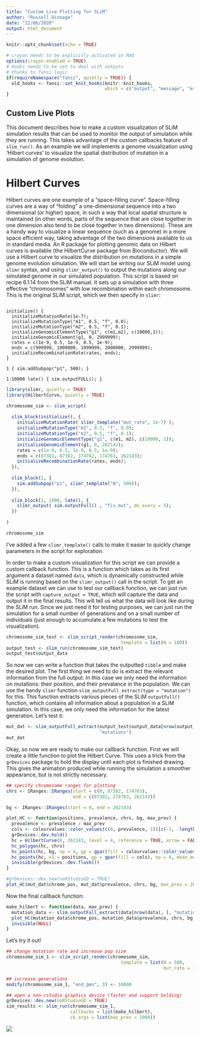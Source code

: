 ```yaml
---
title: "Custom Live Plotting for SLiM"
author: "Russell Dinnage"
date: "22/06/2020"
output: html_document
---
```


```r
knitr::opts_chunk$set(echo = TRUE)
```

```r
# crayon needs to be explicitly activated in Rmd
options(crayon.enabled = TRUE)
# Hooks needs to be set to deal with outputs
# thanks to fansi logic
if(requireNamespace("fansi", quietly = TRUE)) {
  old_hooks <- fansi::set_knit_hooks(knitr::knit_hooks, 
                                     which = c("output", "message", "error"))
}
```

## Custom Live Plots

This document describes how to make a custom visualization of SLiM simulation results that can be used to monitor the output of simulation while they are running. This takes advantage of the custom callbacks feature of `slim_run()`. As an example we will implements a genome visualization using 'Hilbert  curves' to visualize the spatial distribution of mutation in a simulation of genome evolution.

# Hilbert Curves

Hilbert curves are one example of a "space-filling curve". Space-filling curves are a way of "folding" a one-dimensional sequence into a two dimensional (or higher) space, in such a way that local spatial structure is maintained (in other words, parts of the sequence that are close together in one dimension also tend to be close together in two dimensions). These are a handy way to visualize a linear sequence (such as a genome) in a more space efficient way, taking advantage of the two dimensions available to us in standard media. An R package for plotting genomic data on Hilbert curves is available (the HilbertCurve package from Bioconductor). We will use a Hilbert curve to visualize the distribution on mutations in a simple genome evolution simulation. We will start be writing our SLiM model using `slimr` syntax, and using `slimr_output()` to output the mutations along our simulated genome in our simulated population. This script is based on recipe 6.1.14 from the SLiM manual. It sets up a simulation with three effective "chromosomes" with low recombination within each chromosome. This is the original SLiM script, which we then specify in `slimr`:

```

initialize() {
  initializeMutationRate(1e-7);
  initializeMutationType("m1", 0.5, "f", 0.0);
  initializeMutationType("m2", 0.5, "f", 0.1);
  initializeGenomicElementType("g1", c(m1,m2), c(10000,1));
  initializeGenomicElement(g1, 0, 2999999);
  rates = c(1e-9, 0.5, 1e-9, 0.5, 1e-9);
  ends = c(999999, 1000000, 1999999, 2000000, 2999999);
  initializeRecombinationRate(rates, ends);
}

1 { sim.addSubpop("p1", 500); }

1:10000 late() { sim.outputFULL(); }

```

```r
library(slimr, quietly = TRUE)
library(HilbertCurve, quietly = TRUE)
```

```r

chromosome_sim <- slim_script(
  
  slim_block(initialize(), {
    initializeMutationRate( slimr_template("mut_rate", 1e-7) );
    initializeMutationType("m1", 0.5, "f", 0.0);
    initializeMutationType("m2", 0.5, "f", 0.1);
    initializeGenomicElementType("g1", c(m1, m2), c(10000, 1));
    initializeGenomicElement(g1, 0, 262142);
    rates = c(1e-9, 0.5, 1e-9, 0.5, 1e-9);
    ends = c(87381, 87382, 174762, 174763, 262143);
    initializeRecombinationRate(rates, ends);
  }),
  
  slim_block(1, {
    sim.addSubpop("p1", slimr_template("N", 500));
  }),
  
  slim_block(1, 1000, late(), {
    slimr_output( sim.outputFull() , "fix_mut", do_every = 5);
  })
  
)

chromosome_sim

```

I've added a few `slimr_template()` calls to make it easier to quickly change parameters in the script for exploration.

In order to make a custom visualization for this script we can provide a custom callback function. This is a function which takes as its first argument a dataset named `data`, which is dynamically constructed while SLiM is running based on the `slimr_output()` call in the script. To get an example dataset we can use to test our callback function, we can just run the script with `capture_output = TRUE`, which will capture the data and output it in the final results. This will tell us what the data will look like during the SLiM run. Since we just need it for testing purposes, we can just run the simulation for a small number of generations and on a small number of individuals (just enough to accumulate a few mutations to test the visualization).

```r
chromosome_sim_test <- slim_script_render(chromosome_sim,
                                           template = list(N = 100))
output_test <- slim_run(chromosome_sim_test)
output_test$output_data
```

So now we can write a function that takes the outputted `tibble` and make the desired plot. The first thing we need to do is extract the relevant information from the full output. In this case we only need the information on mutations: their position, and their prevalance in the population. We can use the handy `slimr` function `slim_outputFull_extract(type = "mutation")` for this. This function extracts various pieces of the SLiM `outputFull()` function, which contains all information about a population in a SLiM simulation. In this case, we only need the information for the latest generation. Let's test it:

```r
mut_dat <- slim_outputFull_extract(output_test$output_data[nrow(output_test$output_data), ],
                                   "mutations")
mut_dat
```

Okay, so now we are ready to make our callback function. First we will create a little function to plot the Hilbert Curve. This uses a trick from the `grDevices` package to hold the display until each plot is finished drawing. This gives the animation produced while running the simulation a smoother appearance, but is not strictly necessary.

```r
## specify chromosome ranges for plotting
chrs <- IRanges::IRanges(start = c(0, 87382, 174763),
                         end = c(87382, 174763, 262143))

bg <- IRanges::IRanges(start = 0, end = 262143)

plot_HC <- function(positions, prevalence, chrs, bg, max_prev) {
  prevalence <- prevalence / max_prev
  cols <- colourvalues::color_values(c(0, prevalence, 1))[c(-1, -length(prevalence))]
  grDevices::dev.hold()
  hc = HilbertCurve(0, 262143, level = 4, reference = TRUE, arrow = FALSE)
  hc_polygon(hc, chrs)
  hc_points(hc, bg, np = 4, gp = gpar(fill = colourvalues::color_values(0)))
  hc_points(hc, x1 = positions, gp = gpar(fill = cols), np = 4, mean_mode = "weighted")
  invisible(grDevices::dev.flush())
}

#grDevices::dev.new(noRStudioGD = TRUE)
plot_HC(mut_dat$chrome_pos, mut_dat$prevalence, chrs, bg, max_prev = 200)

```

Now the final callback function:

```r
make_hilbert <- function(data, max_prev) {
  mutation_data <- slim_outputFull_extract(data[nrow(data), ], "mutations")
  plot_HC(mutation_data$chrome_pos, mutation_data$prevalence, chrs, bg, max_prev)
  invisible(NULL)
}
```

Let's try it out!

```r
## change mutation rate and increase pop size
chromosome_sim_1 <- slim_script_render(chromosome_sim,
                                           template = list(N = 500,
                                                           mut_rate = 1e-6))

## increase generations
modify(chromosome_sim_1, "end_gen", 3) <- 10000

## open a non-rstudio graphics device (faster and support holding)
grDevices::dev.new(noRStudioGD = TRUE)
sim_results <- slim_run(chromosome_sim_1, 
                        callbacks = list(make_hilbert), 
                        cb_args = list(max_prev = 1000))

```

![](figures/HC_callback_vis_demo.gif)
